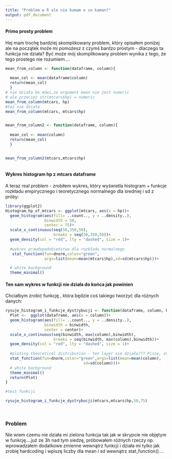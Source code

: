 ```yaml
---
title: "Problem w R ale nie kumam o co kaman?"
output: pdf_document
---
```


#### Primo prosty problem

Hej mam trochę bardziej skomplikowany problem, który opisałem poniżej ale na początek może mi pomożesz z czymś bardzo prostym - dlaczego ta funkcja nie działa? Być może mój skomplikowany problem wynika z tego, że tego prostego nie rozumiem....

```r
mean_from_column <- function(dataframe, column){
  
  mean_col <- mean(dataframe$column)
  return(mean_col)
  }
# nie działa bo mówi,że argument mean nie jest numeric 
# ale przecież str(mtcars$hp) = numeric
mean_from_column(mtcars, hp)
#też nie działa
mean_from_column(mtcars, mtcars$hp)


mean_from_column2 <- function(dataframe, column){
  
  mean_col <- mean(column)
  return(mean_col)
  }


mean_from_column2(mtcars,mtcars$hp)



```


#### Wykres histogram hp z mtcars dataframe

A teraz real problem - zrobiłem wykres, który wyświetla histogram + funkcje rozkładu empirycznego i teoretycznego normalnego dla średniej i sd z próby:

```r
library(ggplot2)
Histogram_hp_of_mtcars <- ggplot(mtcars, aes(x = hp))+
  geom_histogram(aes(fill= ..count.., y = ..density..),
                 binwidth = 50,
                 center = 75)+
  scale_x_continuous(seq(50,350,50), 
                     breaks = seq(50,350,50))+
  geom_density(col = "red", lty = "dashed", size = 1)+
 
  #wykres prawdopodobieństwa dla rozkładu normalnego 
   stat_function(fun=dnorm,color="green",
                 args=list(mean=mean(mtcars$hp),sd=sd(mtcars$hp)))+

  # white background
  theme_minimal()

```

#### Ten sam wykres w funkcji nie działa do końca jak powinien

Chciałbym zrobić funkcję , która będzie coś takiego tworzyć dla różnych danych:

```r

rysuje_histogram_i_funkcje_dystrybucji <- function(dataframe, column, binwidth, center = binwidth+ 1/2*binwidth){
  Plot <-  ggplot(dataframe, aes(x = column))+
  geom_histogram(aes(fill= ..count.., y = ..density..), 
                 binwidth = binwidth,
                 center = center)+
  scale_x_continuous(seq(binwidth, max(column),binwidth),
                     breaks = seq(binwidth, max(column),binwidth))+
  geom_density(col = "red", lty = "dashed", size = 1)+
 
  #ploting theoretical distribution - ten layer nie działa??? Pisze, że removed missing values?? 
  stat_function(fun=dnorm,color="green",args=list(mean=mean(column), 
                                  sd=sd(column)))+
  # white background
  theme_minimal()
  return(Plot)
}

#test funkcji

rysuje_histogram_i_funkcje_dystrybucji(mtcars,mtcars$hp,50,75)  
  
  
```

### Problem

Nie wiem czemu nie działa mi zielona funkcja tak jak w skrypcie nie objętym w funkcję....już ze 3h nad tym siedzę, próbowałem różnych rzeczy np. wprowadzałem dodatkowe zmienne wewnątrz funkcji i działa mi tylko jak zrobię hardcoding i wpiszę liczby dla mean i sd wewnątrz stat_function()....






